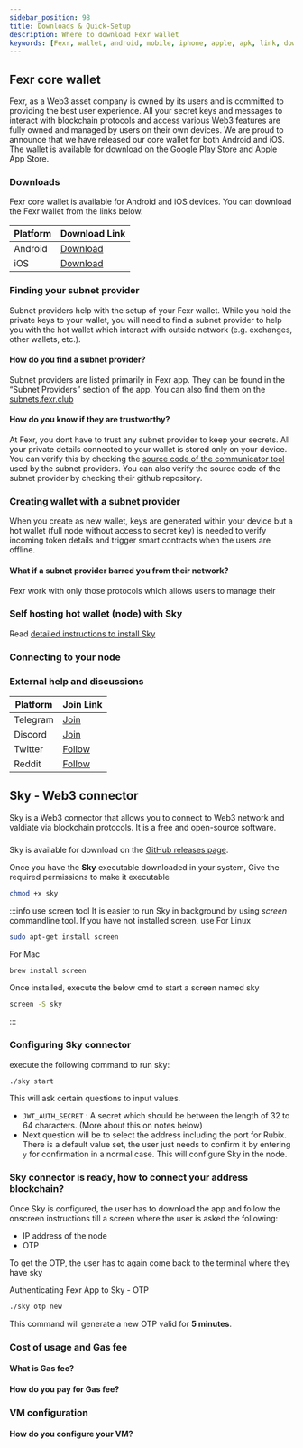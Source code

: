 ```yaml
---
sidebar_position: 98
title: Downloads & Quick-Setup
description: Where to download Fexr wallet
keywords: [Fexr, wallet, android, mobile, iphone, apple, apk, link, download, online]
---
```


## Fexr core wallet

Fexr, as a Web3 asset company is owned by its users and is committed to providing the best user experience. All your secret keys and messages to interact with blockchain protocols and access various Web3 features are fully owned and managed by users on their own devices. We are proud to announce that we have released our core wallet for both Android and iOS. The wallet is available for download on the Google Play Store and Apple App Store.

### Downloads

Fexr core wallet is available for Android and iOS devices. You can download the Fexr wallet from the links below.

| Platform | Download Link |
| -------- | ------------- |
| Android | [Download](https://play.google.com/store/apps/details?id=com.getfexr.core&hl=en&gl=US) |
| iOS | [Download](https://apps.apple.com/app/fexr-wallet/id1631128786) |

### Finding your subnet provider

Subnet providers help with the setup of your Fexr wallet. While you hold the private keys to your wallet, you will need to find a subnet provider to help you with the hot wallet which interact with outside network (e.g. exchanges, other wallets, etc.).

#### How do you find a subnet provider?

Subnet providers are listed primarily in Fexr app. They can be found in the “Subnet Providers” section of the app. You can also find them on the [subnets.fexr.club](https://subnets.fexr.club)

#### How do you know if they are trustworthy?

At Fexr, you dont have to trust any subnet provider to keep your secrets. All your private details connected to your wallet is stored only on your device. You can verify this by checking the [source code of the communicator tool](https://github.com/getfexr/sky) used by the subnet providers. You can also verify the source code of the subnet provider by checking their github repository.

### Creating wallet with a subnet provider

When you create as new wallet, keys are generated within your device but a hot wallet (full node without access to secret key) is needed to verify incoming token details and trigger smart contracts when the users are offline.

#### What if a subnet provider barred you from their network?

Fexr work with only those protocols which allows users to manage their 

### Self hosting hot wallet (node) with Sky

Read [detailed instructions to install Sky](#sky---web3-connector)

### Connecting to your node

### External help and discussions

| Platform | Join Link |
| -------- | ------------- |
| Telegram | [Join](https://t.me/fexr) |
| Discord | [Join](https://discord.gg/4Z3Q2Z4) |
| Twitter | [Follow](https://twitter.com/getfexr) |
| Reddit | [Follow](https://www.reddit.com/r/fexr/) |

## Sky - Web3 connector

Sky is a Web3 connector that allows you to connect to Web3 network and valdiate via blockchain protocols. It is a free and open-source software.

### 

Sky is available for download on the [GitHub releases page](https://github.com/getfexr/sky/releases).

Once you have the **Sky** executable downloaded in your system, Give the required permissions to make it executable

```bash
chmod +x sky
```

:::info use screen tool
It is easier to run Sky in background by using *screen* commandline tool.
If you have not installed screen, use
For Linux
```bash
sudo apt-get install screen
```
For Mac
```bash
brew install screen
```

Once installed, execute the below cmd to start a screen named sky
```bash
screen -S sky
```
:::

### Configuring Sky connector

execute the following command to run sky:
```bash
./sky start
```

This will ask certain questions to input values.
- `JWT_AUTH_SECRET` : A secret which should be between the length of 32 to 64 characters. (More about this on notes below)
- Next question will be to select the address including the port for Rubix. There is a default value set, the user just needs to confirm it by entering `y` for confirmation in a normal case. This will configure Sky in the node.

### Sky connector is ready, how to connect your address blockchain?

Once Sky is configured, the user has to download the app and follow the onscreen instructions till a screen where the user is asked the following:
- IP address of the node
- OTP

To get the OTP, the user has to again come back to the terminal where they have sky

Authenticating Fexr App to Sky - OTP
```bash
./sky otp new
```
This command will generate a new OTP valid for **5 minutes**.

### Cost of usage and Gas fee

#### What is Gas fee?

#### How do you pay for Gas fee?

### VM configuration

#### How do you configure your VM?